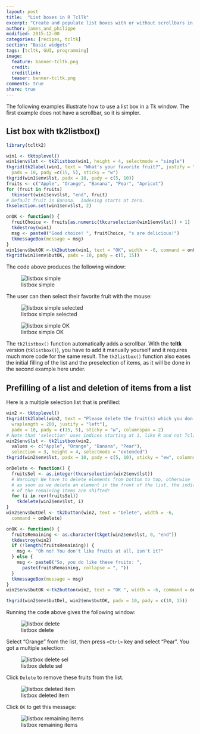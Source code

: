 ```yaml
---
layout: post
title:  "List boxes in R TclTk"
excerpt: "Create and populate list boxes with or without scrollbars in Tk."
author: james_and_philippe
modified: 2015-12-00
categories: [recipes, tcltk]
section: "Basic widgets"
tags: [tcltk, GUI, programming]
image:
  feature: banner-tcltk.png
  credit: 
  creditlink: 
  teaser: banner-tcltk.png
comments: true
share: true
---
```


The following examples illustrate how to use a list box in a Tk window. The first example does not have a scrollbar, so it is simpler.

## List box with tk2listbox()

```r
library(tcltk2)

win1 <- tktoplevel()
win1$env$lst <- tk2listbox(win1, height = 4, selectmode = "single")
tkgrid(tk2label(win1, text = "What's your favorite fruit?", justify = "left"),
  padx = 10, pady =c(15, 5), sticky = "w")
tkgrid(win1$env$lst, padx = 10, pady = c(5, 10))
fruits <- c("Apple", "Orange", "Banana", "Pear", "Apricot")
for (fruit in fruits)
  tkinsert(win1$env$lst, "end", fruit)
# Default fruit is Banana.  Indexing starts at zero.
tkselection.set(win1$env$lst, 2)

onOK <- function() {
  fruitChoice <- fruits[as.numeric(tkcurselection(win1$env$lst)) + 1]
  tkdestroy(win1)
  msg <- paste0("Good choice! ", fruitChoice, "s are delicious!")
  tkmessageBox(message = msg)
}
win1$env$butOK <-tk2button(win1, text = "OK", width = -6, command = onOK)
tkgrid(win1$env$butOK, padx = 10, pady = c(5, 15))
```

The code above produces the following window:

![listbox simple]({{ site.images }}/recipes-tcltk/listbox.png)

The user can then select their favorite fruit with the mouse:

![listbox simple selected]({{ site.images }}/recipes-tcltk/listbox2.png)

![listbox simple OK]({{ site.images }}/recipes-tcltk/listbox3.png)

The `tk2listbox()` function automatically adds a scrollbar. With the **tcltk** version (`tklistbox()`), you have to add it manually yourself and it requires much more code for the same result. The `tk2listbox()` function also eases the initial filling of the list and the preselection of items, as it will be done in the second example here under.


## Prefilling of a list and deletion of items from a list

Here is a multiple selection list that is prefilled:

```r
win2 <- tktoplevel()
tkgrid(tk2label(win2, text = "Please delete the fruit(s) which you don't like.",
  wraplength = 200, justify = "left"),
  padx = 10, pady = c(15, 5), sticky = "w", columnspan = 2)
# Note that 'selection' uses indices starting at 1, like R and not Tcl/Tk!
win2$env$lst <- tk2listbox(win2,
  values <- c("Apple", "Orange", "Banana", "Pear"),
  selection = 3, height = 4, selectmode = "extended")
tkgrid(win2$env$lst, padx = 10, pady = c(5, 10), sticky = "ew", columnspan = 2)

onDelete <- function() {
  fruitsSel <- as.integer(tkcurselection(win2$env$lst))
  # Warning! We have to delete elements from bottom to top, otherwise
  # as soon as we delete an element in the front of the list, the indices
  # of the remaining items are shifted!
  for (i in rev(fruitsSel))
    tkdelete(win2$env$lst, i)
}
win2$env$butDel <- tk2button(win2, text = "Delete", width = -6,
  command = onDelete)

onOK <- function() {
  fruitsRemaining <- as.character(tkget(win2$env$lst, 0, "end"))
  tkdestroy(win2)
  if (!length(fruitsRemaining)) {
    msg <- "Oh no! You don't like fruits at all, isn't it?"
  } else {
    msg <- paste0("So, you do like these fruits: ",
      paste(fruitsRemaining, collapse = ", "))
  }
  tkmessageBox(message = msg)  
}
win2$env$butOK <-tk2button(win2, text = "OK ", width = -6, command = onOK)

tkgrid(win2$env$butDel, win2$env$butOK, padx = 10, pady = c(10, 15))
```

Running the code above gives the following window:

![listbox delete]({{ site.images }}/recipes-tcltk/listbox4.png)

Select "Orange" from the list, then press `<Ctrl>` key and select "Pear". You got a multiple selection:

![listbox delete sel]({{ site.images }}/recipes-tcltk/listbox5.png)

Click `Delete` to remove these fruits from the list.

![listbox deleted item]({{ site.images }}/recipes-tcltk/listbox6.png)

Click `OK` to get this message:

![listbox remaining items]({{ site.images }}/recipes-tcltk/listbox7.png)

